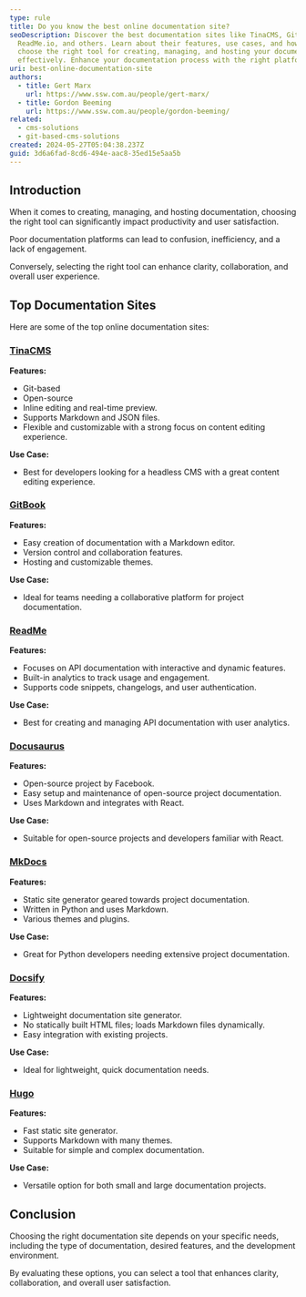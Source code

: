 ```yaml
---
type: rule
title: Do you know the best online documentation site?
seoDescription: Discover the best documentation sites like TinaCMS, GitBook,
  ReadMe.io, and others. Learn about their features, use cases, and how to
  choose the right tool for creating, managing, and hosting your documentation
  effectively. Enhance your documentation process with the right platform.
uri: best-online-documentation-site
authors:
  - title: Gert Marx
    url: https://www.ssw.com.au/people/gert-marx/
  - title: Gordon Beeming
    url: https://www.ssw.com.au/people/gordon-beeming/
related:
  - cms-solutions
  - git-based-cms-solutions
created: 2024-05-27T05:04:38.237Z
guid: 3d6a6fad-8cd6-494e-aac8-35ed15e5aa5b
---
```

## Introduction

When it comes to creating, managing, and hosting documentation, choosing the right tool can significantly impact productivity and user satisfaction.

Poor documentation platforms can lead to confusion, inefficiency, and a lack of engagement.

Conversely, selecting the right tool can enhance clarity, collaboration, and overall user experience.

## Top Documentation Sites

Here are some of the top online documentation sites:

### [TinaCMS](https://www.tina.io)

**Features:**

* Git-based
* Open-source
* Inline editing and real-time preview.
* Supports Markdown and JSON files.
* Flexible and customizable with a strong focus on content editing experience.

**Use Case:**

* Best for developers looking for a headless CMS with a great content editing experience.

### [GitBook](https://www.gitbook.com)

**Features:**

* Easy creation of documentation with a Markdown editor.
* Version control and collaboration features.
* Hosting and customizable themes.

**Use Case:**

* Ideal for teams needing a collaborative platform for project documentation.

### [ReadMe](https://www.readme.com)

**Features:**

* Focuses on API documentation with interactive and dynamic features.
* Built-in analytics to track usage and engagement.
* Supports code snippets, changelogs, and user authentication.

**Use Case:**

* Best for creating and managing API documentation with user analytics.

### [Docusaurus](https://docusaurus.io)

**Features:**

* Open-source project by Facebook.
* Easy setup and maintenance of open-source project documentation.
* Uses Markdown and integrates with React.

**Use Case:**

* Suitable for open-source projects and developers familiar with React.

### [MkDocs](https://www.mkdocs.org)

**Features:**

* Static site generator geared towards project documentation.
* Written in Python and uses Markdown.
* Various themes and plugins.

**Use Case:**

* Great for Python developers needing extensive project documentation.

### [Docsify](https://docsify.js.org)

**Features:**

* Lightweight documentation site generator.
* No statically built HTML files; loads Markdown files dynamically.
* Easy integration with existing projects.

**Use Case:**

* Ideal for lightweight, quick documentation needs.

### [Hugo](https://gohugo.io)

**Features:**

* Fast static site generator.
* Supports Markdown with many themes.
* Suitable for simple and complex documentation.

**Use Case:**

* Versatile option for both small and large documentation projects.

## Conclusion

Choosing the right documentation site depends on your specific needs, including the type of documentation, desired features, and the development environment.

By evaluating these options, you can select a tool that enhances clarity, collaboration, and overall user satisfaction.